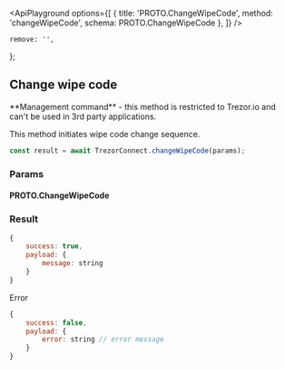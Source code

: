 


<ApiPlayground
    options={[
        { title: 'PROTO.ChangeWipeCode', method: 'changeWipeCode', schema: PROTO.ChangeWipeCode },
    ]}
/>

    remove: '',
};

## Change wipe code

<Callout type="error" emoji="️🚫">
    **Management command** - this method is restricted to Trezor.io and can't be used in 3rd party
    applications.
</Callout>

This method initiates wipe code change sequence.

```javascript
const result = await TrezorConnect.changeWipeCode(params);
```

### Params

<CommonParamsLink />

#### PROTO.ChangeWipeCode

<ParamsTable schema={PROTO.ChangeWipeCode} descriptions={paramDescriptions} />

### Result

```javascript
{
    success: true,
    payload: {
        message: string
    }
}

```

Error

```javascript
{
    success: false,
    payload: {
        error: string // error message
    }
}
```
